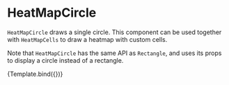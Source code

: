 
# HeatMapCircle

<Meta title="Charts/Matrix/HeatMapCircle" />

`HeatMapCircle` draws a single circle. This component can be used together with `HeatMapCells` to draw a heatmap with custom cells.

<ArgsTable of={HeatMapCircle} />

Note that `HeatMapCircle` has the same API as `Rectangle`, and uses its props to display a circle instead of a rectangle.

<Canvas>
    <Story
        name="circles"
        args={{
            style: { fill: '#dddddd', strokeWidth: 1, stroke: '#222222' },
            cell: HeatMapCircle,
        }}
        component={HeatMapCells}
        decorators={[ChartHeatMapDecorator]}
    >
        {Template.bind({})}
    </Story>
</Canvas>
